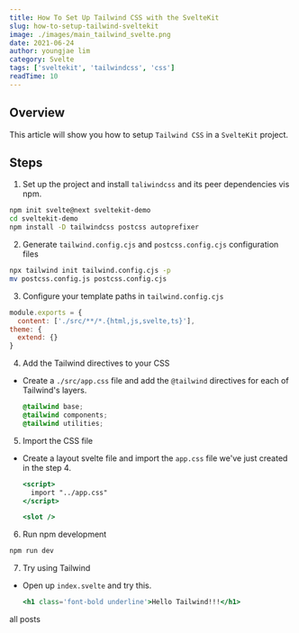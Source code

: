 ```yaml
---
title: How To Set Up Tailwind CSS with the SvelteKit
slug: how-to-setup-tailwind-sveltekit
image: ./images/main_tailwind_svelte.png
date: 2021-06-24
author: youngjae lim
category: Svelte
tags: ['sveltekit', 'tailwindcss', 'css']
readTime: 10
---
```



## Overview

This article will show you how to setup `Tailwind CSS` in a `SvelteKit` project.

## Steps

1. Set up the project and install `taliwindcss` and its peer dependencies vis npm.

  ```bash
  npm init svelte@next sveltekit-demo
  cd sveltekit-demo
  npm install -D tailwindcss postcss autoprefixer
  ```

2. Generate `tailwind.config.cjs` and `postcss.config.cjs` configuration files

  ```bash
  npx tailwind init tailwind.config.cjs -p
  mv postcss.config.js postcss.config.cjs
  ```

3. Configure your template paths in `tailwind.config.cjs`

  ```js file=./tailwind.config.cjs
  module.exports = {
    content: ['./src/**/*.{html,js,svelte,ts}'],
  theme: {
    extend: {}
  }
  ```

4. Add the Tailwind directives to your CSS

- Create a `./src/app.css` file and add the `@tailwind` directives for each of Tailwind's layers.

  ```css file=./src/app.css
  @tailwind base;
  @tailwind components;
  @tailwind utilities;
  ```

5. Import the CSS file

- Create a layout svelte file and import the `app.css` file we've just created in the step 4.

  ```jsx file=./src/routes/__layout.svelte
  <script>
    import "../app.css"
  </script>

  <slot />
  ```

6. Run npm development

  ```bash
  npm run dev
  ```

7. Try using Tailwind

- Open up `index.svelte` and try this.

  ```jsx file=./src/routes/index.svelte
  <h1 class='font-bold underline'>Hello Tailwind!!!</h1>
  ```

<Link to='/posts' className='btn center-btn'>
  all posts
</Link>
